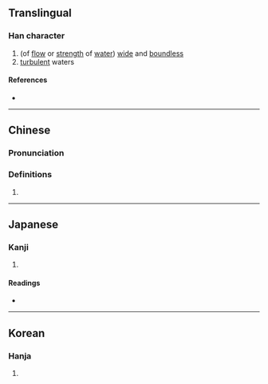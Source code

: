 {{also|油|㳌|𣳑}}
{{character info/new}}
==Translingual==

===Han character===
{{Han char|rn=85|rad=水|as=05|sn=8|four=36100|canj=EW|ids=⿰氵田}}

# (of [[flow]] or [[strength]] of [[water]]) [[wide]] and [[boundless]]
# [[turbulent]] waters

====References====
* {{Han ref|kx=0614.050|dkj=17254|dj=1007.090|hdz=31585.020|uh=6CBA|ud=27834|bh=CCFA|bd=52474}}

----

==Chinese==
{{zh-forms}}

===Pronunciation===
{{zh-pron
|m=tián
|c=tin4
|mc=y
|oc=y
|ma=
|cat=a
}}

===Definitions===
{{zh-hanzi}}

# {{rfdef|zh}}

----

==Japanese==

===Kanji===
{{ja-kanji|grade=|rs=水05}}

# {{rfdef|ja|sort=水05}}

====Readings====
* {{ja-readings
|goon=でん
|kanon=てん
|kun=}}

----

==Korean==

===Hanja===
{{ko-hanja|hangeul=전|eumhun=|rv=jeon|mr=chŏn|y=cen}}

# {{rfdef|ko|sort=水05}}